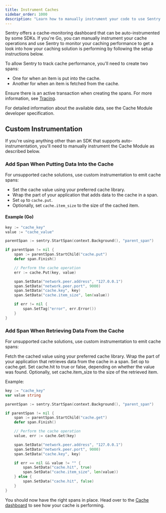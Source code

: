 ```yaml
---
title: Instrument Caches
sidebar_order: 1000
description: "Learn how to manually instrument your code to use Sentry's Caches module. "
---
```

Sentry offers a cache-monitoring dashboard that can be auto-instrumented by some SDKs. If you're Go, you can manually instrument your cache operations and use Sentry to monitor your caching performance to get a look into how your caching solution is performing by following the setup instructions below.

To allow Sentry to track cache performance, you'll need to create two spans:

- One for when an item is put into the cache.
- Another for when an item is fetched from the cache.

Ensure there is an active transaction when creating the spans. For more information, see [Tracing](../tracing/).

For detailed information about the available data, see the Cache Module developer specification.

## Custom Instrumentation

If you're using anything other than an SDK that supports auto-instrumentation, you'll need to manually instrument the Cache Module as described below.

### Add Span When Putting Data Into the Cache

For unsupported cache solutions, use custom instrumentation to emit cache spans:

- Set the cache value using your preferred cache library.
- Wrap the part of your application that adds data to the cache in a span.
- Set `op` to `cache.put`.
- Optionally, set `cache.item_size` to the size of the cached item.

#### Example (Go)

```go
key := "cache_key"
value := "cache_value"

parentSpan := sentry.StartSpan(context.Background(), "parent_span")

if parentSpan != nil {
    span := parentSpan.StartChild("cache.put")
    defer span.Finish()

    // Perform the cache operation
    err := cache.Put(key, value)

    span.SetData("network.peer.address", "127.0.0.1")
    span.SetData("network.peer.port", 9000)
    span.SetData("cache.key", key)
    span.SetData("cache.item_size", len(value))

    if err != nil {
        span.SetTag("error", err.Error())
    }
}
```

### Add Span When Retrieving Data From the Cache

For unsupported cache solutions, use custom instrumentation to emit cache spans:

Fetch the cached value using your preferred cache library.
Wrap the part of your application that retrieves data from the cache in a span.
Set op to cache.get.
Set cache.hit to true or false, depending on whether the value was found.
Optionally, set cache.item_size to the size of the retrieved item.


Example:
```go
key := "cache_key"
var value string

parentSpan := sentry.StartSpan(context.Background(), "parent_span")

if parentSpan != nil {
    span := parentSpan.StartChild("cache.get")
    defer span.Finish()

    // Perform the cache operation
    value, err := cache.Get(key)

    span.SetData("network.peer.address", "127.0.0.1")
    span.SetData("network.peer.port", 9000)
    span.SetData("cache.key", key)

    if err == nil && value != "" {
        span.SetData("cache.hit", true)
        span.SetData("cache.item_size", len(value))
    } else {
        span.SetData("cache.hit", false)
    }
}
```

You should now have the right spans in place. Head over to the [Cache dashboard](https://sentry.io/orgredirect/organizations/:orgslug/performance/caches/) to see how your cache is performing.
